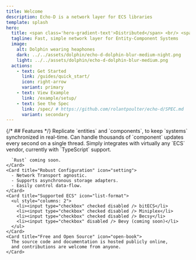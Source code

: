 ```yaml
---
title: Welcome
description: Echo-D is a network layer for ECS libraries
template: splash
hero:
  title: <span class='hero-gradient-text'>Distributed</span> <br/> <span class=''>Entity-Components</span>
  tagline: Fast, simple network layer for Entity-Component Systems
  image:
    alt: Dolphin wearing heaphones
    dark: ../../assets/dolphin/echo-d-dolphin-blur-medium-night.png
    light: ../../assets/dolphin/echo-d-dolphin-blur-medium.png
  actions:
    - text: Get Started
      link: /guides/quick_start/
      icon: right-arrow
      variant: primary
    - text: View Example
      link: /example/setup/
    - text: See the Spec
      link: /spec/ # https://github.com/rolantpoulter/echo-d/SPEC.md
      variant: secondary
---
```



<div class="features">
  {/* ## Features */}

  <CardGrid stagger>
    <Card title="Stream in Real-time" icon="rss">
      Replicate `entities` and `components`, to keep `systems` synchronized in real-time.
    </Card>
    <Card title="Effecient Payload Delivery" icon="rocket">
      Can handle thousands of `component` updates every second on a single thread.
    </Card>
    <Card title="Modular and Flexible" icon="puzzle">
      Simply integrates with virtually any `ECS` vendor, currently with `TypeScript` support.
      
      `Rust` coming soon.
    </Card>
    <Card title="Robust Configuration" icon="setting">
      - Network Transport agnostic.
      - Supports asynchronous storage adapters.
      - Easily control data-flow.
    </Card>
    <Card title="Supported ECS" icon="list-format">
      <ul style="columns: 2">
        <li><input type="checkbox" checked disabled /> bitECS</li>
        <li><input type="checkbox" checked disabled /> Miniplex</li>
        <li><input type="checkbox" checked disabled /> Becsy</li>
        <li><input type="checkbox" disabled /> Bevy (coming soon)</li>
      </ul>
    </Card>
    <Card title="Free and Open Source" icon="open-book">
      The source code and documentation is hosted publicly online,
      and contributions are welcome from anyone.
    </Card>
  </CardGrid>
</div>

<CardMouseTracker />